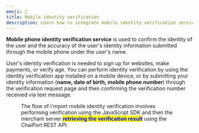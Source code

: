 ```yaml
---
emoji: 📱
title: Mobile identity verification
description: Learn how to integrate mobile identity verification service using i'mport.
---
```





**Mobile phone identity verification service** is used to confirm the identity of the user and the accuracy of the user's identity information submitted through the mobile phone under the user's name.&#x20;

User's identity verification is needed to sign up for websites, make payments, or verify age. You can perform identity verification by using the identity verification app installed on a mobile device, or by submitting your identity information (**name, date of birth, mobile phone number**) through the verification request page and then confirming the verification number received via text message.

<Figure src="/gitbook-assets/en/image (224).png" caption="Sample mobile identity verification page" />

The flow of i'mport mobile identity verification involves performing verification using the JavaScript SDK and then the merchant server <mark style="color:blue;">**retrieving the verification result**</mark> using the ChaiPort REST API.
